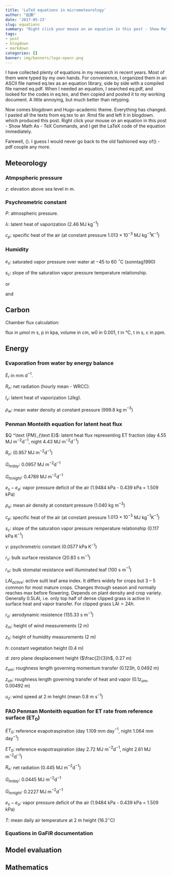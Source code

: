 ```yaml
---
title: 'LaTeX equations in micrometeorology'
author: "赵鹏"
date: '2017-05-23'
slug: equations
summary: "Right click your mouse on an equation in this post - Show Math As - TeX Commands, and I get the LaTeX code of the equation immediately."
tags:
- post
- blogdown
- markdown
categories: []
banner: img/banners/logo-openr.png
---
```


I have collected plenty of equations in my research in recent years. Most of them were typed by my own hands. For convenience, I organized them in an ASCII file named eq.tex as an equation library, side by side with a compiled file named eq.pdf. When I needed an equation, I searched eq.pdf, and looked for the codes in eq.tex, and then copied and posted it to my working document. A little annoying, but much better than retyping.

Now comes blogdown and Hugo-academic theme. Everything has changed. I pasted all the texts from eq.tex to an .Rmd file and left it in blogdown. which produced this post. Right click your mouse on an equation in this post - Show Math As - TeX Commands, and I get the LaTeX code of the equation immediately.

<!--more-->

Farewell, \(\LaTeX\). I guess I would never go back to the old fashioned way of\(\TeX\) - pdf couple any more.

## Meteorology

### Atmpspheric pressure

\begin{equation}
P=101.325 \cdot (\frac{293-0.0065z}{293}) ^ {5.26} = 86.838\,\text{kPa}
\end{equation}

$z$: elevation above sea level in m.

\begin{equation}
-\text{d} p =\rho g \text{d}z
\end{equation}


\begin{equation}
\ln \frac{p_2}{p_1} = - \int_{z_1}^{z_2} \frac{g}{RT}\text{d}z
\end{equation}


### Psychrometric constant

\begin{equation}
\gamma =\frac{c_p P}{\varepsilon \lambda} = 0.665 \times 10 ^ {-3} P
\end{equation}

\begin{equation}
\lambda = -0.0000614342 T^3 + 0.00158927 T^2 - 2.36418T + 2500.79
\end{equation}

$P$: atmospheric pressure.

$\lambda$: latent heat of vaporization (2.46 MJ kg$^{-1}$)

$c_p$: specific heat of the air (at constant pressure $1.013 \times 10 ^{-3}$ MJ kg$^{-1}$K$^{-1}$)


### Humidity

\begin{equation}
	e_{\text s}=6.112\exp\frac {17.62t}{243.12+t}
\end{equation}

$e_s$: saturated vapor pressure over water at $-45$ to 60 $^{\circ}$C (sonntag1990)

\begin{equation}
	s_{\text c}=\frac {4284e_{\text s}}{(243.12+t)^2}
\end{equation}

$s_c$: slope of the saturation vapor pressure temperature relationship.

or

\begin{equation}
	e_{\text s} = 0.6108\exp\frac {17.27T}{237.3 + T}
\end{equation}

and

\begin{equation}
	s_{\text c}=\frac {4098 \cdot 0.6108\exp\frac {17.27T}{237.3 + T}}{(237.3 + T)^2}
\end{equation}


## Carbon

\begin{equation}
	\text {GPP} = \frac{\alpha R_{\mathrm g}\beta }{\alpha R_{\mathrm g}+\beta }
\end{equation}

\begin{equation}
	\frac{\text {GPP}}{\text {LAI}_\text{act}}\ = \frac{\alpha' R_{\mathrm g}\beta' }{\alpha' R_{\mathrm g}+\beta' }
\end{equation}

\begin{equation}\label{eGPPLRg}
	\text{GPP} = \text{LAI}_\text{act}\frac{\alpha' R_{\mathrm g}\beta' }{\alpha' R_{\mathrm g}+\beta' }, 
\end{equation}

\begin{equation}\label{eGPPL}
	\text {GPP} = a_\text {LAI}\text{LAI}_\text {act}.
\end{equation}

Chamber flux calculation:

\begin{equation}
	F_c = \frac{10 V P_0 (1 - \frac{W_0}{1000})}{RS  (T_0 + 273.15)} \frac{\partial  C'}{\partial t}
\end{equation}

flux in μmol m s, p in kpa, volume in cm, w0 in 0.001, t in °C, t in s, c in ppm. 

\begin{equation}
	C' = C'_x + (C'_0 - C'_x) e ^ {-a(t-t_0)}
\end{equation}

\begin{equation}
\frac{\partial C'}{\partial t} | _{t = t_0} = a(C'_x - C'_0)
\end{equation}


\begin{equation}
	C' = (C'_x + kt) + (C'_0 - C'_x) e ^ {-a(t-t_0)}
\end{equation}

\begin{equation}
	\frac{\partial C'}{\partial t} | _{t = t_0} = a(C'_x - C'_0) + k
\end{equation}


## Energy

### Evaporation from water by energy balance

\begin{equation}
E_r = \frac{R_n}{l_v \rho_w} \times 1000 \times 86400
\end{equation}

\begin{equation}
l_v = 2.501 \times 10^6 - 2370T
\end{equation}

$E_r$ in mm d$^{-1}$.

$R_n$: net radiation (hourly mean - WRCC).

$l_v$: latent heat of vaporization (J/kg).

$\rho_w$: mean water density at constant pressure (999.8 kg m$^{-3}$)

### Penman Monteith equation for latent heat flux

\begin{equation}
Q ^\text {PM}_{\text E}=\frac {s_{\text c} \frac{-R_{\text n}-Q_{\text G}}{86400\text{s}} + \frac{\rho_a c_{\text p}  (e_{\text s} - e_{\text a})}{r_{\text a}}}{s_{\text c} + \gamma (1 + \frac{r_{\text s}}{r_{\text a}})}
\end{equation}

$Q ^\text {PM}_{\text E}$: latent heat flux representing ET fraction (day 4.55 MJ m$^{-2}$d$^{-1}$, night 4.43 MJ m$^{-2}$d$^{-1}$)

$R_n$: (0.957 MJ m$^{-2}$d$^{-1}$)

$G_{hrday}$: 0.0957 MJ m$^{-2}$d$^{-1}$

$G_{hrnight}$: 0.4789 MJ m$^{-2}$d$^{-1}$

$e_s-e_a$: vapor pressure deficit of the air (1.9484 kPa - 0.439 kPa = 1.509 kPa)

$\rho_a$: mean air density at constant pressure (1.040 kg m$^{-3}$)

\begin{equation}
\rho_{adry} = \frac{p}{RT} = 1.229 \text { kg m}^{-3}
\end{equation}

\begin{equation}
\rho_{ahumid} = \frac{p_d}{R_d T} + \frac{p_v}{R_v T}= 1.040 \text { kg m}^{-3}
\end{equation}

\begin{equation}
p_v = RH \times p_{sat} = 1.142 \text{kPa}
\end{equation}

\begin{equation}
p_{sat} = 6.1078 \cdot 10 ^{\frac{7.5T-2048.625}{T-35.85}} \cdot 100 = 1.84 \text { kPa}
\end{equation}

\begin{equation}
p_d = p_{abs} - p_v = 85.696 \text{ kPa}
\end{equation}

$c_p$: specific heat of the air (at constant pressure $1.013 \times 10 ^{-3}$ MJ kg$^{-1}$K$^{-1}$)

$s_c$: slope of the saturation vapor pressure remperature relationship (0.117 kPa K$^{-1}$)

$\gamma$: psychrometric constant (0.0577 kPa K$^{-1}$)

$r_s$: bulk surface resistance (20.83 s m$^{-1}$)

\begin{equation}
r_\text s=\frac{r_\text {si}}{\text {LAI}_\text {active}},
\end{equation}

$r_\text {si}$: bulk stomatal resistance well illuminated leaf (100 s m$^{-1}$)

LAI$_{active}$: active sulit leaf area index. It differs widely for crops but 3 -- 5 common for most mature crops. Changes through season and normally reaches max before flowering. Depends on plant density and crop variety. Generally 0.5LAI, i.e. only top half of dense clipped grass is active in surface heat and vapor transfer. For clipped grass LAI$=24h$.


$r_a$: aerodynamic resistence (155.33 s m$^{-1}$)

\begin{equation}
r_{\text a}= \frac{\ln \frac{z-d}{z_{\textrm{om}}} \ln \frac {z-d}{z_{\textrm{oh}}}}{\kappa ^2 u_z} = \frac{124.264}{u_z}=155.33\text { s m}^{-1}
\end{equation}

$z_m$: height of wind measurements (2 m)

$z_h$: height of humidity measurements (2 m)

$h$: constant vegetation height (0.4 m)

$d$: zero plane desplacement height ($\frac{2}{3}h$, 0.27 m)

$z_{om}$: roughness length governing momentum transfer ($0.123h$, 0.0492 m)

$z_{oh}$: roughness length governing transfer of heat and vapor ($0.1z_{om}$, 0.00492 m)

$u_z$: wind speed at 2 m height (mean 0.8 m s$^{-1}$)

### FAO Penman Monteith equation for ET rate from reference surface (ET$_0$)

\begin{equation}
ET_0 = \frac {0.408 s_{\text c} \frac{-R_{\text n}-Q_{\text G}}{86400\text{s}} + \frac{\gamma 900 u_z (e_{\text s} - e_{\text a})}{T+273}}{s_{\text c} + \gamma (1 + 0.34u_z)}
\end{equation}

$ET_0$: reference evapotraspiration (day 1.109 mm day$^{-1}$, night 1.064 mm day$^{-1}$)

$ET_0$: reference evapotraspiration (day 2.72 MJ m$^{-2}$d$^{-1}$, night 2.61 MJ m$^{-2}$d$^{-1}$)

$R_n$: net radiation (0.445 MJ m$^{-2}$d$^{-1}$)

$G_{hrday}$: 0.0445 MJ m$^{-2}$d$^{-1}$

$G_{hrnight}$: 0.2227 MJ m$^{-2}$d$^{-1}$

$e_s-e_a$: vapor pressure deficit of the air (1.9484 kPa - 0.439 kPa = 1.509 kPa)

$T$: mean daily air temperature at 2 m height (16.2$^\circ$C) 

### Equations in GaFiR documentation

\begin{equation}
\text{NEE = GPP} + R_\text{eco}
(\#eq:eNEE)
\end{equation}

\begin{equation}\label{ePM}
Q ^\text {PM}_{\text E}=\frac {s_{\text c} (-R_{\text n}-Q_{\text G}) + \frac{\rho c_{\text p}  (e_{\text s} - e_{\text a})}{r_{\text a}}}{s_{\text c} + \gamma (1 + \frac{r_{\text s}}{r_{\text a}})},
\end{equation}

\begin{equation}\label{era}
r_{\text a}= \frac{\ln \frac{z-d}{z_{\textrm{om}}} \ln \frac {z-d}{z_{\textrm{oh}}}}{\kappa ^2 u},
\end{equation}

\begin{equation}\label{eRl}
%r^{\text {LAI}}_\text s=\frac{r_\text {si}}{0.5\text {LAI}},
r_\text s=\frac{r_\text {si}}{\text {LAI}_\text {active}},
\end{equation}

\begin{equation}\label{eKP}
%\frac{r^{\text {KP}}_\text s}{r_\text a} = a \frac{r^*}{r_\text a} + b,
\frac{r_\text s}{r_\text a} = a \frac{r^*}{r_\text a} + b,
\end{equation}

\begin{equation}
r^*=\frac{(s_\text c + \gamma)\rho c_\text p (e_{\text s} - e_{\text a})}{s_\text c \gamma (-R_{\text n}-Q_{\text G})},
\end{equation}

\begin{equation}\label{eRs}
r_{\text s}= \frac {r_{\text a}s_{\text c} (-R_{\text n}-Q_{\text G}) + \rho c_{\text p}  (e_{\text s} - e_{\text a}) - r_{\text a}Q_{\text E}(s_{\text c} + \gamma)}
{\gamma Q_{\text E}}.
\end{equation}

\begin{equation}\label{ePT}
E=\alpha_{\text {PT}} \frac {s_{\text c}}{s_{\text c} + \gamma}(-Q_{\text A})
\end{equation}


## Model evaluation

\begin{equation}
 \text{ME}=\frac{1}{N}\sum_{i=1}^{N}|P_i-O_i|
 \end{equation}

\begin{equation}
 \text{MAE}=\frac{1}{N}\sum_{i=1}^{N}(P_i-O_i)
 \end{equation}

\begin{equation} 
\text{MSE}=\frac{1}{N}\sum_{i=1}^{N}(P_i-O_i)^2
\end{equation}

\begin{equation} 
\text{RMSE}=\sqrt{\frac{1}{N}\sum_{i=1}^{N}(P_i-O_i)^2}
\end{equation}

\begin{equation} 
\text{NRMSE}=100\frac{\text{RMSE}}{O_\text{max} - O_\text{min}}
\end{equation}


\begin{equation} 
\text{PBIAS} =100\frac{\sum_{i=1}^{n}(P_i-O_i)}{\sum_{i=1}^{n}O_i}
\end{equation}

\begin{equation} 
\text{RSR} =\frac{\text{RMSE}}{\sigma_O}
\end{equation}

\begin{equation} 
\text{rSD} =\frac{\sigma_P}{\sigma_O}
\end{equation}


\begin{equation} 
\text{NSE} =1-\frac{\sum_{i=1}^{n}(O_i-P_i)^2}{\sum_{i=1}^{n}(O_i - \overline{O})^2}
\end{equation}

\begin{equation} 
\text{mNSE} =1-\frac{\sum_{i=1}^{n}|O_i-P_i||^j}{\sum_{i=1}^{n}|O_i - \overline{O}|^j}
\end{equation}

\begin{equation} 
\text{rNSE} =1-\frac{\sum_{i=1}^{n}(\frac{O_i-P_i}{\overline{O}})^2}{\sum_{i=1}^{n}(\frac{O_i - \overline{O}}{\overline{O}})^2}
\end{equation}


\begin{equation} 
d =1-\frac{\sum_{i=1}^{n}(P_i-O_i)^2}{\sum_{i=1}^{n}(|P_i-O_i|+|P_i+O_i|)^2}
\end{equation}

\begin{equation} 
md =1 - \frac{\sum_{i=1}^{n}(P_i-O_i)^j}{\sum_{i=1}^{n}(|P_i-O_i|+|P_i+O_i|)^j}
\end{equation}


\begin{equation} 
rd =1-\frac{\sum_{i=1}^{n}(\frac{P_i-O_i}{\overline{O}})^2}{\sum_{i=1}^{n}(\frac{|P_i-O_i|+|P_i+O_i|}{\overline{O}})^2}
\end{equation}


\begin{equation} 
\text{cp} =1-\frac{\sum_{i=2}^{n}(O_i-P_i)^2}{\sum_{i=1}^{n-1}(O_{i+1} - O_i)^2}
\end{equation}

\begin{equation} 
R =\frac{\sum_{i=1}^{n}(O_i-\overline{O})(P_i-\overline{P})}{\sqrt{\sum_{i=1}^{n}(O_i-\overline{O})^2}\sqrt{\sum_{i=1}^{n}(P_i-\overline{P})^2}) }
\end{equation}

\begin{equation} 
R^2 =(\frac{\sum_{i=1}^{n}(O_i-\overline{O})(P_i-\overline{P})}{\sqrt{\sum_{i=1}^{n}(O_i-\overline{O})^2}\sqrt{\sum_{i=1}^{n}(P_i-\overline{P})^2}) })^2
\end{equation}

\begin{equation} 
\text{bR2} =bR^2
\end{equation}


## Mathematics

\begin{equation}
\frac{\text {d} x^\mu}{\text {d} x} = \mu x ^{\mu - 1}\\
\end{equation}

\begin{equation}
\frac{\text {d} e^x}{\text {d} x} = e^x\\
\end{equation}

\begin{equation}
\frac{\text {d} a^x}{\text {d} x} = a^x \ln a \\
\end{equation}

\begin{equation}
\frac{\text {d} \ln x}{\text {d} x} = \frac{1}{x}\\
\end{equation}

\begin{equation}
\frac{\text {d} \log _a x}{\text {d} x} = \frac{1}{x\ln a}\\
\end{equation}

\begin{equation}
\frac{\text {d} \sin x}{\text {d} x} = \cos x\\
\end{equation}

\begin{equation}
\frac{\text {d} \cos x}{\text {d} x} = - \sin x\\
\end{equation}

\begin{equation}
\int k \text {d} x = kx + C
\end{equation}

\begin{equation}
\int x ^ \mu \text {d} x = \frac{x^{\mu + 1}}{\mu + 1} + C\ (\mu \neq -1)
\end{equation}

\begin{equation}
\int \frac{1}{x}\text {d} x = \ln \left | x \right | + C
\end{equation}

\begin{equation}
\int \text {e} ^x \text {d} x = \text {e} ^x + C\\
\end{equation}

\begin{equation}
\int a ^x \text {d} x = \frac{a^x}{\ln a}+ C\\
\end{equation}

\begin{equation}
\int \frac{1}{1+x^2}\text {d} x = \arctan x + C\\
\end{equation}

\begin{equation}
\int \frac{1}{1-x^2}\text {d} x = \arcsin x + C\\
\end{equation}

\begin{equation}
\int \cos x \text {d} x = \sin x + C\\
\end{equation}

\begin{equation}
\int \sin x \text {d} x = -\cos x + C\\
\end{equation}

\begin{equation}
\int \frac{1}{\cos^2 x} \text {d} x = \tan x + C\\
\end{equation}

\begin{equation}
\int \frac{1}{\sin^2 x} \text {d} x = -\cot x + C\\
\end{equation}

\begin{equation}
\int \sec x \tan x \text {d} x = \sec x + C\\
\end{equation}

\begin{equation}
\int \csc x \cot x \text {d} x = -\csc x + C\\
\end{equation}
